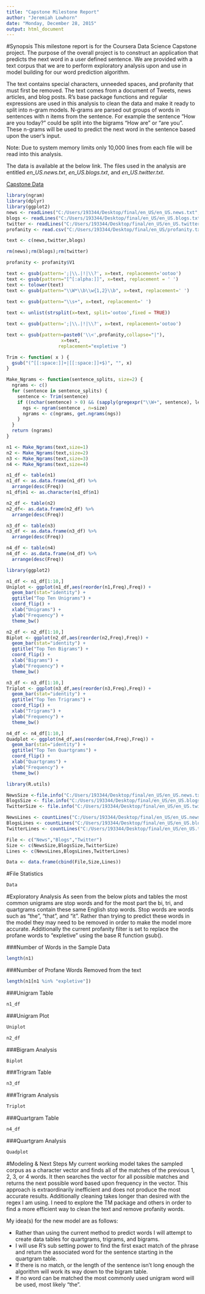 ```yaml
---
title: "Capstone Milestone Report"
author: "Jeremiah Lowhorn"
date: "Monday, December 28, 2015"
output: html_document
---
```


#Synopsis
This milestone report is for the Coursera Data Science Capstone project. The purpose of the overall project is to construct an application that predicts the next word in a user defined sentence. We are provided with a text corpus that we are to perform exploratory analysis upon and use in model building for our word prediction algorithm. 

The text contains special characters, unneeded spaces, and profanity that must first be removed. The text comes from a document of Tweets, news articles, and blog posts. R's base package functions and regular expressions are used in this analysis to clean the data and make it ready to split into n-gram models. N-grams are parsed out groups of words in sentences with n items from the sentence. For example the sentence "How are you today?" could be split into the bigrams "How are" or "are you”. These n-grams will be used to predict the next word in the sentence based upon the user's input. 

Note: Due to system memory limits only 10,000 lines from each file will be read into this analysis. 

The data is available at the below link. The files used in the analysis are entitled *en_US.news.txt*, *en_US.blogs.txt*, and *en_US.twitter.txt*.
 
[Capstone Data](https://d396qusza40orc.cloudfront.net/dsscapstone/dataset/Coursera-SwiftKey.zip)

```r
library(ngram)
library(dplyr)
library(ggplot2)
news <- readLines("C:/Users/193344/Desktop/final/en_US/en_US.news.txt", 10000,encoding="UTF-8")
blogs <- readLines("C:/Users/193344/Desktop/final/en_US/en_US.blogs.txt", 10000,encoding="UTF-8")
twitter <- readLines("C:/Users/193344/Desktop/final/en_US/en_US.twitter.txt", 10000,encoding="UTF-8")
profanity <- read.csv("C:/Users/193344/Desktop/final/en_US/profanity.txt", header=FALSE, stringsAsFactors=FALSE)

text <- c(news,twitter,blogs)

rm(news);rm(blogs);rm(twitter)

profanity <- profanity$V1

text <- gsub(pattern=';|\\.|!|\\?', x=text, replacement='ootoo')
text <- gsub(pattern="[^[:alpha:]]", x=text, replacement = ' ')
text <- tolower(text)
text <- gsub(pattern="\\W*\\b\\w{1,2}\\b", x=text, replacement=' ')
  
text <- gsub(pattern="\\s+", x=text, replacement=' ')

text <- unlist(strsplit(x=text, split='ootoo',fixed = TRUE))

text <- gsub(pattern=';|\\.|!|\\?', x=text, replacement='ootoo')

text <- gsub(pattern=paste0('\\<',profanity,collapse="|"),
                    x=text,
                   replacement="expletive ")

Trim <- function( x ) {
  gsub("(^[[:space:]]+|[[:space:]]+$)", "", x)
}

Make_Ngrams <- function(sentence_splits, size=2) {
  ngrams <- c()
  for (sentence in sentence_splits) {
    sentence <- Trim(sentence)
    if ((nchar(sentence) > 0) && (sapply(gregexpr("\\W+", sentence), length) >= size)) {
      ngs <- ngram(sentence , n=size)
      ngrams <- c(ngrams, get.ngrams(ngs))
    }
  }
  return (ngrams)
}

n1 <- Make_Ngrams(text,size=1)
n2 <- Make_Ngrams(text,size=2)
n3 <- Make_Ngrams(text,size=3)
n4 <- Make_Ngrams(text,size=4)

n1_df <- table(n1)
n1_df <- as.data.frame(n1_df) %>%
  arrange(desc(Freq))
n1_df$n1 <- as.character(n1_df$n1)

n2_df <- table(n2)
n2_df<- as.data.frame(n2_df) %>%
  arrange(desc(Freq))

n3_df <- table(n3)
n3_df <- as.data.frame(n3_df) %>%
  arrange(desc(Freq))

n4_df <- table(n4)
n4_df <- as.data.frame(n4_df) %>%
  arrange(desc(Freq))

library(ggplot2)

n1_df <- n1_df[1:10,]
Uniplot <- ggplot(n1_df,aes(reorder(n1,Freq),Freq)) +
  geom_bar(stat="identity") + 
  ggtitle("Top Ten Unigrams") + 
  coord_flip() +
  xlab("Unigrams") + 
  ylab("Frequency") + 
  theme_bw()

n2_df <- n2_df[1:10,]
Biplot <- ggplot(n2_df,aes(reorder(n2,Freq),Freq)) +
  geom_bar(stat="identity") + 
  ggtitle("Top Ten Bigrams") + 
  coord_flip() + 
  xlab("Bigrams") + 
  ylab("Frequency") +
  theme_bw()

n3_df <- n3_df[1:10,]
Triplot <- ggplot(n3_df,aes(reorder(n3,Freq),Freq)) +
  geom_bar(stat="identity") + 
  ggtitle("Top Ten Trigrams") + 
  coord_flip() + 
  xlab("Trigrams") + 
  ylab("Frequency") +
  theme_bw()

n4_df <- n4_df[1:10,]
Quadplot <- ggplot(n4_df,aes(reorder(n4,Freq),Freq)) +
  geom_bar(stat="identity") + 
  ggtitle("Top Ten Quartgrams") + 
  coord_flip() + 
  xlab("Quartgrams") + 
  ylab("Frequency") +
  theme_bw()

library(R.utils)

NewsSize <-file.info("C:/Users/193344/Desktop/final/en_US/en_US.news.txt")$size/(1024*1024)
BlogsSize <- file.info("C:/Users/193344/Desktop/final/en_US/en_US.blogs.txt")$size/(1024*1024)
TwitterSize <- file.info("C:/Users/193344/Desktop/final/en_US/en_US.twitter.txt")$size/(1024*1024)

NewsLines <- countLines("C:/Users/193344/Desktop/final/en_US/en_US.news.txt")
BlogsLines <- countLines("C:/Users/193344/Desktop/final/en_US/en_US.blogs.txt")
TwitterLines <- countLines("C:/Users/193344/Desktop/final/en_US/en_US.twitter.txt")

File <- c("News","Blogs","Twitter")
Size <- c(NewsSize,BlogsSize,TwitterSize)
Lines <- c(NewsLines,BlogsLines,TwitterLines)

Data <- data.frame(cbind(File,Size,Lines))

```


#File Statistics
```r
Data
```

#Exploratory Analysis
As seen from the below plots and tables the most common unigrams are stop words and for the most part the bi, tri, and quartgrams contain these same English stop words. Stop words are words such as "the", "that", and "it". Rather than trying to predict these words in the model they may need to be removed in order to make the model more accurate. Additionally the current profanity filter is set to replace the profane words to "expletive" using the base R function gsub().

###Number of Words in the Sample Data
```r
length(n1)
```

###Number of Profane Words Removed from the text
```r
length(n1[n1 %in% "expletive"])
```

###Unigram Table
```r
n1_df
```

###Unigram Plot
```r
Uniplot
```

```r
n2_df
```

###Bigram Analysis
```r
Biplot
```

###Trigram Table
```r
n3_df
```

###Trigram Analysis
```r
Triplot
```

###Quartgram Table
```r
n4_df
```

###Quartgram Analysis
```r
Quadplot
```

#Modeling & Next Steps
My current working model takes the sampled corpus as a character vector and finds all of the matches of the previous 1, 2, 3, or 4 words. It then searches the vector for all possible matches and returns the next possible word based upon frequency in the vector. This approach is extraordinarily inefficient and does not produce the most accurate results. Additionally cleaning takes longer than desired with the regex I am using. I need to explore the TM package and others in order to find a more efficient way to clean the text and remove profanity words. 

My idea(s) for the new model are as follows:

* Rather than using the current method to predict words I will attempt to create data tables for quartgrams, trigrams, and bigrams. 
* I will use R's sub setting power to find the first exact match of the phrase and return the  associated word for the sentence starting in the quartgram table. 
* If there is no match, or the length of the sentence isn't long enough the algorithm will work its way down to the bigram table. 
* If no word can be matched the most commonly used unigram word will be used, most likely "the".
